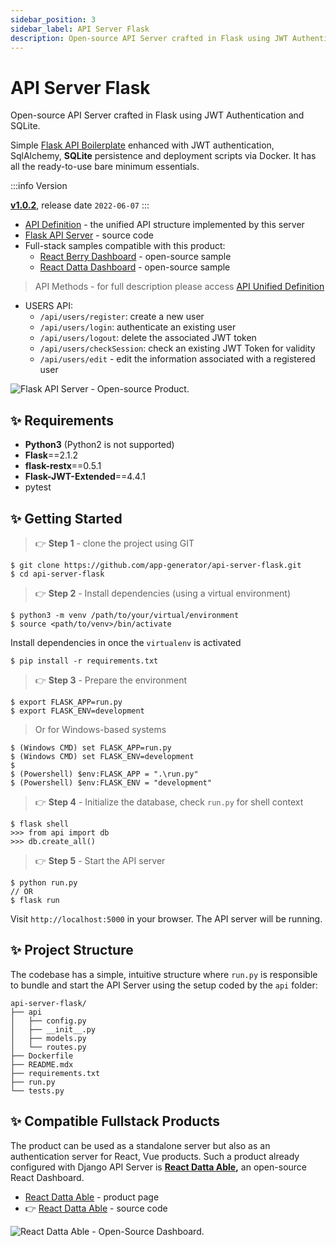 ```yaml
---
sidebar_position: 3
sidebar_label: API Server Flask
description: Open-source API Server crafted in Flask using JWT Authentication and SQLite.
---
```


# API Server Flask

<SubHeading>Open-source API Server crafted in Flask using JWT Authentication and SQLite.</SubHeading>

Simple [Flask API Boilerplate](https://appseed.us/boilerplate-code/flask-api-boilerplate) enhanced with JWT authentication, SqlAlchemy, **SQLite** persistence and deployment scripts via Docker. It has all the ready-to-use bare minimum essentials.

:::info Version

[**v1.0.2**](https://github.com/app-generator/api-server-flask/releases), release date `2022-06-07`
:::

- [API Definition](api-unified-definition.mdx) - the unified API structure implemented by this server
- [Flask API Server](https://github.com/app-generator/api-server-flask) - source code
- Full-stack samples compatible with this product:
  - [React Berry Dashboard](https://github.com/app-generator/react-berry-admin-template) - open-source sample
  - [React Datta Dashboard](https://github.com/app-generator/react-datta-able-dashboard) - open-source sample

> API Methods - for full description please access [API Unified Definition](api-unified-definition.mdx)

- USERS API:
  - `/api/users/register`: create a new user
  - `/api/users/login`: authenticate an existing user
  - `/api/users/logout`: delete the associated JWT token
  - `/api/users/checkSession`: check an existing JWT Token for validity
  - `/api/users/edit` - edit the information associated with a registered user

![Flask API Server - Open-source Product.](../../../static/assets/api-cover-flask-xs.jpg)

## ✨ Requirements

- **Python3** (Python2 is not supported)
- **Flask**==2.1.2
- **flask-restx**==0.5.1
- **Flask-JWT-Extended**==4.4.1
- pytest

## ✨ Getting Started

> 👉 **Step 1** - clone the project using GIT

```
$ git clone https://github.com/app-generator/api-server-flask.git
$ cd api-server-flask
```

> 👉 **Step 2** - Install dependencies (using a virtual environment)

```
$ python3 -m venv /path/to/your/virtual/environment
$ source <path/to/venv>/bin/activate
```

Install dependencies in once the `virtualenv` is activated

```
$ pip install -r requirements.txt
```

> 👉 **Step 3** - Prepare the environment

```
$ export FLASK_APP=run.py
$ export FLASK_ENV=development
```

> Or for Windows-based systems

```
$ (Windows CMD) set FLASK_APP=run.py
$ (Windows CMD) set FLASK_ENV=development
$
$ (Powershell) $env:FLASK_APP = ".\run.py"
$ (Powershell) $env:FLASK_ENV = "development"
```

> 👉 **Step 4** - Initialize the database, check `run.py` for shell context

```
$ flask shell
>>> from api import db
>>> db.create_all()
```

> 👉 **Step 5** - Start the API server

```
$ python run.py
// OR
$ flask run
```

Visit `http://localhost:5000` in your browser. The API server will be running.

## ✨ Project Structure

The codebase has a simple, intuitive structure where `run.py` is responsible to bundle and start the API Server using the setup coded by the `api` folder:

```
api-server-flask/
├── api
│   ├── config.py
│   ├── __init__.py
│   ├── models.py
│   └── routes.py
├── Dockerfile
├── README.mdx
├── requirements.txt
├── run.py
└── tests.py
```

## ✨ Compatible Fullstack Products

The product can be used as a standalone server but also as an authentication server for React, Vue products. Such a product already configured with Django API Server is [**React Datta Able**](https://appseed.us/product/datta-able/api-server-nodejs/react/)**,** an open-source React Dashboard.

- [React Datta Able](https://appseed.us/product/datta-able/api-server-nodejs/react/) - product page
- 👉 ​[React Datta Able](https://github.com/app-generator/react-datta-able-dashboard) - source code

![React Datta Able - Open-Source Dashboard.](https://gblobscdn.gitbook.com/assets%2F-MYVW6MKCi9iujNc3SK_%2F-Memyr3wdOIsonokJPUQ%2F-Men-RiulajMsyVGTEgy%2Freact-datta-able-cover.jpg?alt=media&token=c87fbe5e-44b0-4d3d-9bb3-c41495fbb567)
